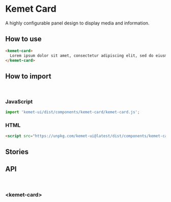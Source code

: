 
<Meta title="Components/Card" component="kemet-card" />

# Kemet Card

A highly configurable panel design to display media and information.


## How to use

```html
<kemet-card>
  Lorem ipsum dolor sit amet, consectetur adipiscing elit, sed do eiusmod tempor incididunt ut labore et dolore magna aliqua.
</kemet-card>
```

## How to import

<br />

### JavaScript
```javascript
import 'kemet-ui/dist/components/kemet-card/kemet-card.js';
```

### HTML
```html
<script src="https://unpkg.com/kemet-ui@latest/dist/components/kemet-card/kemet-card.js" type="module"></script>
```

## Stories


<Canvas>
  <Story name="Standard" story={stories.Standard} />
</Canvas>

<ArgsTable story="Standard" />


## API

<br />

### &lt;kemet-card&gt;
<ArgsTable of="kemet-card" />
